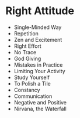 # Right Attitude

- Single-Minded Way
- Repetition
- Zen and Excitement
- Right Effort
- No Trace
- God Giving
- Mistakes in Practice
- Limiting Your Activity
- Study Yourself
- To Polish a Tile
- Constancy
- Communication
- Negative and Positive
- Nirvana, the Waterfall
